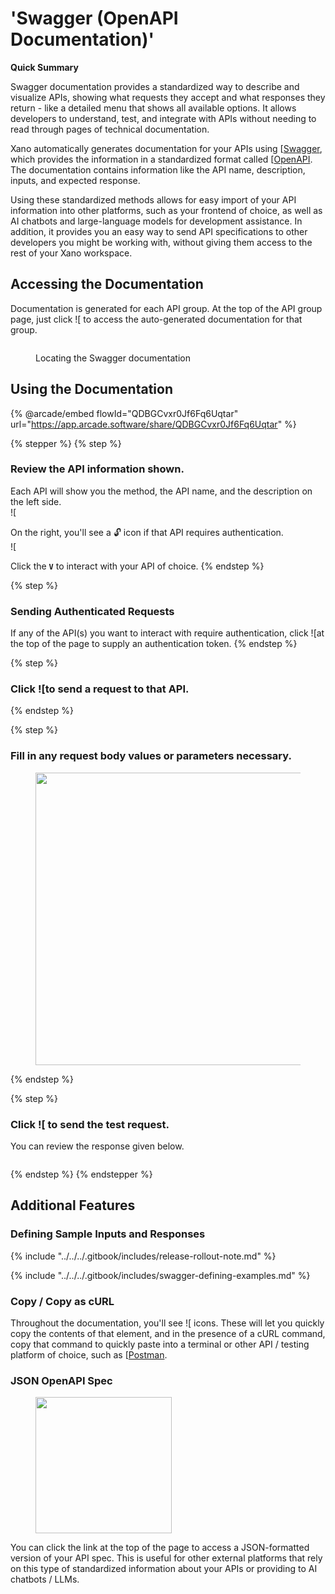 # 'Swagger (OpenAPI Documentation)'

<Info>

**Quick Summary**

Swagger documentation provides a standardized way to describe and visualize APIs, showing what requests they accept and what responses they return - like a detailed menu that shows all available options. It allows developers to understand, test, and integrate with APIs without needing to read through pages of technical documentation.

</Info>

Xano automatically generates documentation for your APIs using [[Swagger](https://swagger.io/docs/), which provides the information in a standardized format called [[OpenAPI](https://www.openapis.org/). The documentation contains information like the API name, description, inputs, and expected response.

Using these standardized methods allows for easy import of your API information into other platforms, such as your frontend of choice, as well as AI chatbots and large-language models for development assistance. In addition, it provides you an easy way to send API specifications to other developers you might be working with, without giving them access to the rest of your Xano workspace.

## Accessing the Documentation

Documentation is generated for each API group. At the top of the API group page, just click ![[](<../../../.gitbook/assets/CleanShot 2024-12-26 at 09.16.30.png>) to access the auto-generated documentation for that group.

<figure><img src="../../..//assets/CleanShot 2024-12-26 at 09.17.13.png" alt=""><figcaption><p>Locating the Swagger documentation</p></figcaption></figure>

## Using the Documentation

{% @arcade/embed flowId="QDBGCvxr0Jf6Fq6Uqtar" url="https://app.arcade.software/share/QDBGCvxr0Jf6Fq6Uqtar" %}

{% stepper %}
{% step %}
### Review the API information shown.

Each API will show you the method, the API name, and the description on the left side.\
![[](<../../../.gitbook/assets/CleanShot 2024-12-26 at 11.48.54.png>)

On the right, you'll see a :unlock: icon if that API requires authentication.\
![[](<../../../.gitbook/assets/CleanShot 2024-12-26 at 11.48.20.png>)

Click the **`V`** to interact with your API of choice.
{% endstep %}

{% step %}
### Sending Authenticated Requests

If any of the API(s) you want to interact with require authentication, click ![[](<../../../.gitbook/assets/CleanShot 2024-12-26 at 11.51.24.png>)at the top of the page to supply an authentication token.
{% endstep %}

{% step %}
### Click ![[](<../../../.gitbook/assets/CleanShot 2024-12-26 at 11.52.33.png>)to send a request to that API.


{% endstep %}

{% step %}
### Fill in any request body values or parameters necessary.

<figure><img src="../../..//assets/CleanShot 2024-12-26 at 11.53.57.png" alt="" width="468"><figcaption></figcaption></figure>
{% endstep %}

{% step %}
### Click ![[](<../../../.gitbook/assets/CleanShot 2024-12-26 at 11.54.39.png>) to send the test request.

You can review the response given below.

<figure><img src="../../..//assets/CleanShot 2024-12-26 at 11.55.32.png" alt=""><figcaption></figcaption></figure>
{% endstep %}
{% endstepper %}

## Additional Features

### Defining Sample Inputs and Responses

{% include "../../../.gitbook/includes/release-rollout-note.md" %}

{% include "../../../.gitbook/includes/swagger-defining-examples.md" %}

### Copy / Copy as cURL

Throughout the documentation, you'll see ![[](<../../../.gitbook/assets/CleanShot 2024-12-26 at 11.56.34.png>) icons. These will let you quickly copy the contents of that element, and in the presence of a cURL command, copy that command to quickly paste into a terminal or other API / testing platform of choice, such as [[Postman](https://www.postman.com/).

### JSON OpenAPI Spec

<div align="left"><figure><img src="../../..//assets/CleanShot 2024-12-26 at 11.58.03.png" alt="" width="218"><figcaption></figcaption></figure></div>

You can click the link at the top of the page to access a JSON-formatted version of your API spec. This is useful for other external platforms that rely on this type of standardized information about your APIs or providing to AI chatbots / LLMs.